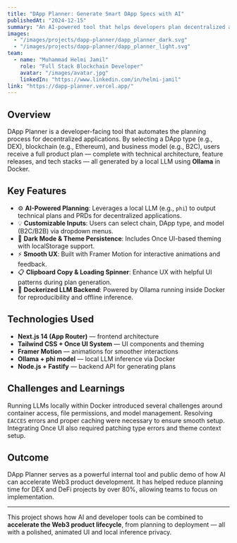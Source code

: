 ---
title: "DApp Planner: Generate Smart DApp Specs with AI"
publishedAt: "2024-12-15"
summary: "An AI-powered tool that helps developers plan decentralized applications (DApps) like DEXs on Ethereum with custom features, tech stacks, and release phases — instantly generated with large language models."
images:
  - "/images/projects/dapp-planner/dapp_planner_dark.svg"
  - "/images/projects/dapp-planner/dapp_planner_light.svg"
team:
  - name: "Muhammad Helmi Jamil"
    role: "Full Stack Blockchain Developer"
    avatar: "/images/avatar.jpg"
    linkedIn: "https://www.linkedin.com/in/helmi-jamil"
link: "https://dapp-planner.vercel.app/"
---

## Overview

DApp Planner is a developer-facing tool that automates the planning process for decentralized applications. By selecting a DApp type (e.g., DEX), blockchain (e.g., Ethereum), and business model (e.g., B2C), users receive a full product plan — complete with technical architecture, feature releases, and tech stacks — all generated by a local LLM using **Ollama** in Docker.

## Key Features

- ⚙️ **AI-Powered Planning**: Leverages a local LLM (e.g., `phi`) to output technical plans and PRDs for decentralized applications.
- 💡 **Customizable Inputs**: Users can select chain, DApp type, and model (B2C/B2B) via dropdown menus.
- 🌙 **Dark Mode & Theme Persistence**: Includes Once UI-based theming with localStorage support.
- ⚡ **Smooth UX**: Built with Framer Motion for interactive animations and feedback.
- 📋 **Clipboard Copy & Loading Spinner**: Enhance UX with helpful UI patterns during plan generation.
- 🐳 **Dockerized LLM Backend**: Powered by Ollama running inside Docker for reproducibility and offline inference.

## Technologies Used

- **Next.js 14 (App Router)** — frontend architecture
- **Tailwind CSS + Once UI System** — UI components and theming
- **Framer Motion** — animations for smoother interactions
- **Ollama + phi model** — local LLM inference via Docker
- **Node.js + Fastify** — backend API for generating plans

## Challenges and Learnings

Running LLMs locally within Docker introduced several challenges around container access, file permissions, and model management. Resolving `EACCES` errors and proper caching were necessary to ensure smooth setup. Integrating Once UI also required patching type errors and theme context setup.

## Outcome

DApp Planner serves as a powerful internal tool and public demo of how AI can accelerate Web3 product development. It has helped reduce planning time for DEX and DeFi projects by over 80%, allowing teams to focus on implementation.

---

This project shows how AI and developer tools can be combined to **accelerate the Web3 product lifecycle**, from planning to deployment — all with a polished, animated UI and local inference privacy.
